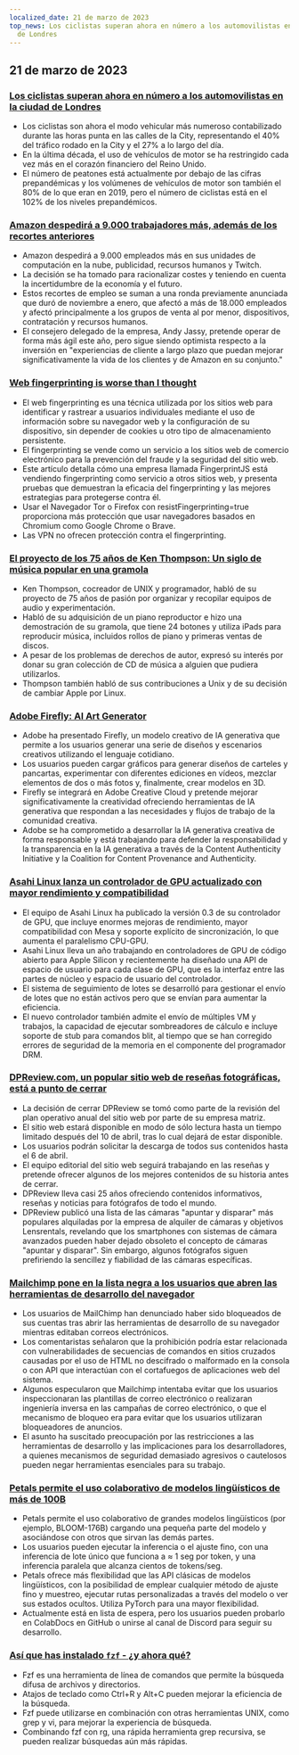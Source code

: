 ```yaml
---
localized_date: 21 de marzo de 2023
top_news: Los ciclistas superan ahora en número a los automovilistas en la ciudad
  de Londres
---
```




<CallToAction />

<Steps>

## 21 de marzo de 2023

### [Los ciclistas superan ahora en número a los automovilistas en la ciudad de Londres](https://www.forbes.com/sites/carltonreid/2023/03/01/cyclists-now-outnumber-motorists-in-city-of-london/?ref=hackernewsgpt.com)

- Los ciclistas son ahora el modo vehicular más numeroso contabilizado durante las horas punta en las calles de la City, representando el 40% del tráfico rodado en la City y el 27% a lo largo del día.
- En la última década, el uso de vehículos de motor se ha restringido cada vez más en el corazón financiero del Reino Unido.
- El número de peatones está actualmente por debajo de las cifras prepandémicas y los volúmenes de vehículos de motor son también el 80% de lo que eran en 2019, pero el número de ciclistas está en el 102% de los niveles prepandémicos.

### [Amazon despedirá a 9.000 trabajadores más, además de los recortes anteriores](https://www.cnbc.com/2023/03/20/amazon-layoffs-company-to-cut-off-9000-more-workers.html?ref=hackernewsgpt.com)

- Amazon despedirá a 9.000 empleados más en sus unidades de computación en la nube, publicidad, recursos humanos y Twitch.
- La decisión se ha tomado para racionalizar costes y teniendo en cuenta la incertidumbre de la economía y el futuro.
- Estos recortes de empleo se suman a una ronda previamente anunciada que duró de noviembre a enero, que afectó a más de 18.000 empleados y afectó principalmente a los grupos de venta al por menor, dispositivos, contratación y recursos humanos.
- El consejero delegado de la empresa, Andy Jassy, pretende operar de forma más ágil este año, pero sigue siendo optimista respecto a la inversión en "experiencias de cliente a largo plazo que puedan mejorar significativamente la vida de los clientes y de Amazon en su conjunto."

### [Web fingerprinting is worse than I thought](https://www.bitestring.com/posts/2023-03-19-web-fingerprinting-is-worse-than-I-thought.html?ref=hackernewsgpt.com)

- El web fingerprinting es una técnica utilizada por los sitios web para identificar y rastrear a usuarios individuales mediante el uso de información sobre su navegador web y la configuración de su dispositivo, sin depender de cookies u otro tipo de almacenamiento persistente.
- El fingerprinting se vende como un servicio a los sitios web de comercio electrónico para la prevención del fraude y la seguridad del sitio web.
- Este artículo detalla cómo una empresa llamada FingerprintJS está vendiendo fingerprinting como servicio a otros sitios web, y presenta pruebas que demuestran la eficacia del fingerprinting y las mejores estrategias para protegerse contra él.
- Usar el Navegador Tor o Firefox con resistFingerprinting=true proporciona más protección que usar navegadores basados en Chromium como Google Chrome o Brave.
- Las VPN no ofrecen protección contra el fingerprinting.

### [El proyecto de los 75 años de Ken Thompson: Un siglo de música popular en una gramola](https://www.youtube.com/watch?v=kaandEt_pKw&ref=hackernewsgpt.com)

- Ken Thompson, cocreador de UNIX y programador, habló de su proyecto de 75 años de pasión por organizar y recopilar equipos de audio y experimentación.
- Habló de su adquisición de un piano reproductor e hizo una demostración de su gramola, que tiene 24 botones y utiliza iPads para reproducir música, incluidos rollos de piano y primeras ventas de discos.
- A pesar de los problemas de derechos de autor, expresó su interés por donar su gran colección de CD de música a alguien que pudiera utilizarlos.
- Thompson también habló de sus contribuciones a Unix y de su decisión de cambiar Apple por Linux.

### [Adobe Firefly: AI Art Generator](https://www.adobe.com/sensei/generative-ai/firefly.html?ref=hackernewsgpt.com)

- Adobe ha presentado Firefly, un modelo creativo de IA generativa que permite a los usuarios generar una serie de diseños y escenarios creativos utilizando el lenguaje cotidiano.
- Los usuarios pueden cargar gráficos para generar diseños de carteles y pancartas, experimentar con diferentes ediciones en vídeos, mezclar elementos de dos o más fotos y, finalmente, crear modelos en 3D.
- Firefly se integrará en Adobe Creative Cloud y pretende mejorar significativamente la creatividad ofreciendo herramientas de IA generativa que respondan a las necesidades y flujos de trabajo de la comunidad creativa.
- Adobe se ha comprometido a desarrollar la IA generativa creativa de forma responsable y está trabajando para defender la responsabilidad y la transparencia en la IA generativa a través de la Content Authenticity Initiative y la Coalition for Content Provenance and Authenticity.

### [Asahi Linux lanza un controlador de GPU actualizado con mayor rendimiento y compatibilidad](https://asahilinux.org/2023/03/road-to-vulkan/?ref=hackernewsgpt.com)

- El equipo de Asahi Linux ha publicado la versión 0.3 de su controlador de GPU, que incluye enormes mejoras de rendimiento, mayor compatibilidad con Mesa y soporte explícito de sincronización, lo que aumenta el paralelismo CPU-GPU.
- Asahi Linux lleva un año trabajando en controladores de GPU de código abierto para Apple Silicon y recientemente ha diseñado una API de espacio de usuario para cada clase de GPU, que es la interfaz entre las partes de núcleo y espacio de usuario del controlador.
- El sistema de seguimiento de lotes se desarrolló para gestionar el envío de lotes que no están activos pero que se envían para aumentar la eficiencia.
- El nuevo controlador también admite el envío de múltiples VM y trabajos, la capacidad de ejecutar sombreadores de cálculo e incluye soporte de stub para comandos blit, al tiempo que se han corregido errores de seguridad de la memoria en el componente del programador DRM.

### [DPReview.com, un popular sitio web de reseñas fotográficas, está a punto de cerrar](https://www.dpreview.com/news/5901145460/dpreview-com-to-close?ref=hackernewsgpt.com)

- La decisión de cerrar DPReview se tomó como parte de la revisión del plan operativo anual del sitio web por parte de su empresa matriz.
- El sitio web estará disponible en modo de sólo lectura hasta un tiempo limitado después del 10 de abril, tras lo cual dejará de estar disponible.
- Los usuarios podrán solicitar la descarga de todos sus contenidos hasta el 6 de abril.
- El equipo editorial del sitio web seguirá trabajando en las reseñas y pretende ofrecer algunos de los mejores contenidos de su historia antes de cerrar.
- DPReview lleva casi 25 años ofreciendo contenidos informativos, reseñas y noticias para fotógrafos de todo el mundo.
- DPReview publicó una lista de las cámaras "apuntar y disparar" más populares alquiladas por la empresa de alquiler de cámaras y objetivos Lensrentals, revelando que los smartphones con sistemas de cámara avanzados pueden haber dejado obsoleto el concepto de cámaras "apuntar y disparar". Sin embargo, algunos fotógrafos siguen prefiriendo la sencillez y fiabilidad de las cámaras específicas.

### [Mailchimp pone en la lista negra a los usuarios que abren las herramientas de desarrollo del navegador](http://news.ycombinator.com/item?id=35235732&ref=hackernewsgpt.com)

- Los usuarios de MailChimp han denunciado haber sido bloqueados de sus cuentas tras abrir las herramientas de desarrollo de su navegador mientras editaban correos electrónicos.
- Los comentaristas señalaron que la prohibición podría estar relacionada con vulnerabilidades de secuencias de comandos en sitios cruzados causadas por el uso de HTML no descifrado o malformado en la consola o con API que interactúan con el cortafuegos de aplicaciones web del sistema.
- Algunos especularon que Mailchimp intentaba evitar que los usuarios inspeccionaran las plantillas de correo electrónico o realizaran ingeniería inversa en las campañas de correo electrónico, o que el mecanismo de bloqueo era para evitar que los usuarios utilizaran bloqueadores de anuncios.
- El asunto ha suscitado preocupación por las restricciones a las herramientas de desarrollo y las implicaciones para los desarrolladores, a quienes mecanismos de seguridad demasiado agresivos o cautelosos pueden negar herramientas esenciales para su trabajo.

### [Petals permite el uso colaborativo de modelos lingüísticos de más de 100B](https://petals.ml/?ref=hackernewsgpt.com)

- Petals permite el uso colaborativo de grandes modelos lingüísticos (por ejemplo, BLOOM-176B) cargando una pequeña parte del modelo y asociándose con otros que sirvan las demás partes.
- Los usuarios pueden ejecutar la inferencia o el ajuste fino, con una inferencia de lote único que funciona a ≈ 1 seg por token, y una inferencia paralela que alcanza cientos de tokens/seg.
- Petals ofrece más flexibilidad que las API clásicas de modelos lingüísticos, con la posibilidad de emplear cualquier método de ajuste fino y muestreo, ejecutar rutas personalizadas a través del modelo o ver sus estados ocultos. Utiliza PyTorch para una mayor flexibilidad.
- Actualmente está en lista de espera, pero los usuarios pueden probarlo en ColabDocs en GitHub o unirse al canal de Discord para seguir su desarrollo.

### [Así que has instalado `fzf` - ¿y ahora qué?](https://andrew-quinn.me/fzf/?ref=hackernewsgpt.com)

- Fzf es una herramienta de línea de comandos que permite la búsqueda difusa de archivos y directorios.
- Atajos de teclado como Ctrl+R y Alt+C pueden mejorar la eficiencia de la búsqueda.
- Fzf puede utilizarse en combinación con otras herramientas UNIX, como grep y vi, para mejorar la experiencia de búsqueda.
- Combinando fzf con rg, una rápida herramienta grep recursiva, se pueden realizar búsquedas aún más rápidas.

</Steps>
